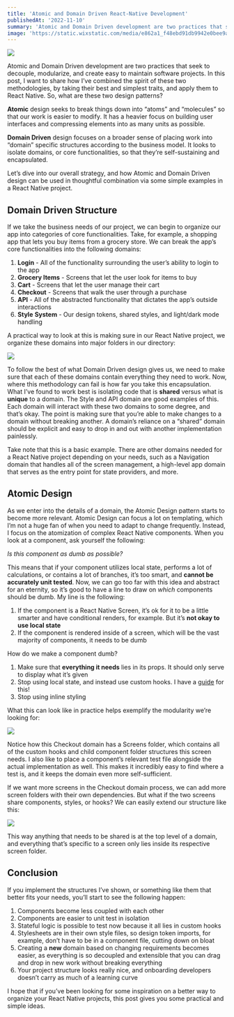 ```yaml
---
title: 'Atomic and Domain Driven React-Native Development'
publishedAt: '2022-11-10'
summary: 'Atomic and Domain Driven development are two practices that seek to decouple, modularize, and create easy to maintain software projects. In this post, I want to share how I’ve combined the spirit of these two methodologies, by taking their best and simplest traits, and apply them to React Native.'
image: 'https://static.wixstatic.com/media/e862a1_f48ebd91db9942e0bee9aa26e271dd3a~mv2.png/v1/fill/w_740,h_483,al_c,q_85,usm_0.66_1.00_0.01,enc_auto/e862a1_f48ebd91db9942e0bee9aa26e271dd3a~mv2.png'
---
```


![](https://static.wixstatic.com/media/e862a1_5379a0d4114b4e509698161b0b42ac9c~mv2.png/v1/fill/w_740,h_492,al_c,lg_1,q_90,enc_auto/e862a1_5379a0d4114b4e509698161b0b42ac9c~mv2.png)

Atomic and Domain Driven development are two practices that seek to decouple, modularize, and create easy to maintain software projects. In this post, I want to share how I’ve combined the spirit of these two methodologies, by taking their best and simplest traits, and apply them to React Native. So, what are these two design patterns?

**Atomic** design seeks to break things down into “atoms” and “molecules” so that our work is easier to modify. It has a heavier focus on building user interfaces and compressing elements into as many units as possible.

**Domain Driven** design focuses on a broader sense of placing work into “domain” specific structures according to the business model. It looks to isolate domains, or core functionalities, so that they’re self-sustaining and encapsulated.

Let’s dive into our overall strategy, and how Atomic and Domain Driven design can be used in thoughtful combination via some simple examples in a React Native project.

## Domain Driven Structure

If we take the business needs of our project, we can begin to organize our app into categories of core functionalities. Take, for example, a shopping app that lets you buy items from a grocery store. We can break the app’s core functionalities into the following domains:

1.  **Login** - All of the functionality surrounding the user’s ability to login to the app
2.  **Grocery Items** - Screens that let the user look for items to buy
3.  **Cart** - Screens that let the user manage their cart
4.  **Checkout** - Screens that walk the user through a purchase
5.  **API** - All of the abstracted functionality that dictates the app’s outside interactions
6.  **Style** **System** - Our design tokens, shared styles, and light/dark mode handling

A practical way to look at this is making sure in our React Native project, we organize these domains into major folders in our directory:

![](https://static.wixstatic.com/media/e862a1_c6cf5a33d82a4ad585b7090f84a75665~mv2.png/v1/fill/w_360,h_300,al_c,lg_1,q_85,enc_auto/e862a1_c6cf5a33d82a4ad585b7090f84a75665~mv2.png)

To follow the best of what Domain Driven design gives us, we need to make sure that each of these domains contain everything they need to work. Now, where this methodology can fail is how far you take this encapsulation. What I’ve found to work best is isolating code that is **shared** versus what is **unique** to a domain. The Style and API domain are good examples of this. Each domain will interact with these two domains to some degree, and that’s okay. The point is making sure that you’re able to make changes to a domain without breaking another. A domain’s reliance on a “shared” domain should be explicit and easy to drop in and out with another implementation painlessly.

Take note that this is a basic example. There are other domains needed for a React Native project depending on your needs, such as a Navigation domain that handles all of the screen management, a high-level app domain that serves as the entry point for state providers, and more.

## Atomic Design

As we enter into the details of a domain, the Atomic Design pattern starts to become more relevant. Atomic Design can focus a lot on templating, which I’m not a huge fan of when you need to adapt to change frequently. Instead, I focus on the atomization of complex React Native components. When you look at a component, ask yourself the following:

_Is this component as dumb as possible?_

This means that if your component utilizes local state, performs a lot of calculations, or contains a lot of branches, it’s too smart, and **cannot be accurately unit tested**. Now, we can go too far with this idea and abstract for an eternity, so it’s good to have a line to draw on _which_ components should be dumb. My line is the following:

1.  If the component is a React Native Screen, it’s ok for it to be a little smarter and have conditional renders, for example. But it’s **not okay to use local state**
2.  If the component is rendered inside of a screen, which will be the vast majority of components, it needs to be dumb

How do we make a component dumb?

1.  Make sure that **everything it needs** lies in its props. It should only serve to display what it’s given
2.  Stop using local state, and instead use custom hooks. I have a [guide](https://www.bravolt.com/post/react-custom-hooks-vs-local-state) for this!
3.  Stop using inline styling

What this can look like in practice helps exemplify the modularity we’re looking for:

![](https://static.wixstatic.com/media/e862a1_c6146281ac4e4a6fb087810dcf8fedf0~mv2.png/v1/fill/w_360,h_426,al_c,lg_1,q_85,enc_auto/e862a1_c6146281ac4e4a6fb087810dcf8fedf0~mv2.png)

Notice how this Checkout domain has a Screens folder, which contains all of the custom hooks and child component folder structures this screen needs. I also like to place a component’s relevant test file alongside the actual implementation as well. This makes it incredibly easy to find where a test is, and it keeps the domain even more self-sufficient.

If we want more screens in the Checkout domain process, we can add more screen folders with their own dependencies. But what if the two screens share components, styles, or hooks? We can easily extend our structure like this:

![](https://static.wixstatic.com/media/e862a1_72d511fa060e4fd7b6bdac2636d6d5cc~mv2.png/v1/fill/w_360,h_241,al_c,lg_1,q_85,enc_auto/e862a1_72d511fa060e4fd7b6bdac2636d6d5cc~mv2.png)

This way anything that needs to be shared is at the top level of a domain, and everything that’s specific to a screen only lies inside its respective screen folder.

## Conclusion

If you implement the structures I’ve shown, or something like them that better fits your needs, you’ll start to see the following happen:

1.  Components become less coupled with each other
2.  Components are easier to unit test in isolation
3.  Stateful logic is possible to test now because it all lies in custom hooks
4.  Stylesheets are in their own style files, so design token imports, for example, don’t have to be in a component file, cutting down on bloat
5.  Creating a **new** domain based on changing requirements becomes easier, as everything is so decoupled and extensible that you can drag and drop in new work without breaking everything
6.  Your project structure looks really nice, and onboarding developers doesn’t carry as much of a learning curve

I hope that if you’ve been looking for some inspiration on a better way to organize your React Native projects, this post gives you some practical and simple ideas.

